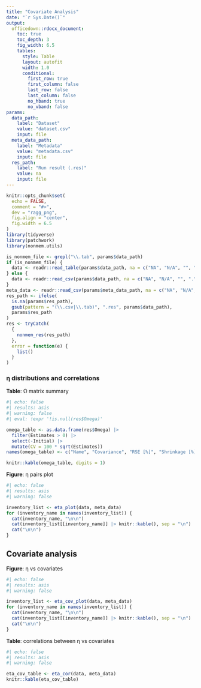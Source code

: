 ```yaml
---
title: "Covariate Analysis"
date: "`r Sys.Date()`"
output:
  officedown::rdocx_document:
    toc: true
    toc_depth: 3
    fig_width: 6.5
    tables:
      style: Table
      layout: autofit
      width: 1.0
      conditional:
        first_row: true
        first_column: false
        last_row: false
        last_column: false
        no_hband: true
        no_vband: false
params:
  data_path:
    label: "Dataset"
    value: "dataset.csv"
    input: file
  meta_data_path:
    label: "Metadata"
    value: "metadata.csv"
    input: file
  res_path:
    label: "Run result (.res)"
    value: na
    input: file
---
```


```r
knitr::opts_chunk$set(
  echo = FALSE,
  comment = "#>",
  dev = "ragg_png",
  fig.align = "center",
  fig.width = 6.5
)
library(tidyverse)
library(patchwork)
library(nonmem.utils)

is_nonmem_file <- grepl("\\.tab", params$data_path)
if (is_nonmem_file) {
  data <- readr::read_table(params$data_path, na = c("NA", "N/A", "", "."), skip = 1)
} else {
  data <- readr::read_csv(params$data_path, na = c("NA", "N/A", "", "."))
}
meta_data <- readr::read_csv(params$meta_data_path, na = c("NA", "N/A", "", "."))
res_path <- ifelse(
  is.na(params$res_path),
  gsub(pattern = "(\\.csv|\\.tab)", ".res", params$data_path),
  params$res_path
)
res <- tryCatch(
  {
    nonmem_res(res_path)
  },
  error = function(e) {
    list()
  }
)
```
  
### &eta; distributions and correlations

__Table__: &Omega; matrix summary

```r
#| echo: false
#| results: asis
#| warning: false
#| eval: !expr '!is.null(res$Omega)'

omega_table <- as.data.frame(res$Omega) |>
  filter(Estimates > 0) |>
  select(-Initial) |>
  mutate(CV = 100 * sqrt(Estimates))
names(omega_table) <- c("Name", "Covariance", "RSE [%]", "Shrinkage [%]", "CV [%]")

knitr::kable(omega_table, digits = 1)
```

__Figure__: &eta; pairs plot

```r
#| echo: false
#| results: asis
#| warning: false

inventory_list <- eta_plot(data, meta_data)
for (inventory_name in names(inventory_list)) {
  cat(inventory_name, "\n\n")
  cat(inventory_list[[inventory_name]] |> knitr::kable(), sep = "\n")
  cat("\n\n")
}
```

## Covariate analysis

__Figure__: &eta; vs covariates

```r
#| echo: false
#| results: asis
#| warning: false

inventory_list <- eta_cov_plot(data, meta_data)
for (inventory_name in names(inventory_list)) {
  cat(inventory_name, "\n\n")
  cat(inventory_list[[inventory_name]] |> knitr::kable(), sep = "\n")
  cat("\n\n")
}
```


__Table__: correlations between &eta; vs covariates

```r
#| echo: false
#| results: asis
#| warning: false

eta_cov_table <- eta_cor(data, meta_data)
knitr::kable(eta_cov_table)
```
